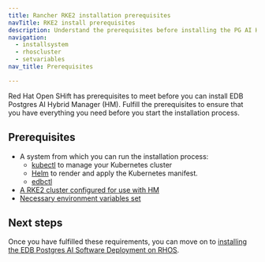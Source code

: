 ```yaml
---
title: Rancher RKE2 installation prerequisites
navTitle: RKE2 install prerequisites
description: Understand the prerequisites before installing the PG AI Hybrid Manager for Red Hat OpenShift.
navigation:
  - installsystem
  - rhoscluster
  - setvariables
nav_title: Prerequisites

---
```


Red Hat Open SHift has prerequisites to meet before you can install EDB Postgres AI Hybrid Manager (HM). Fulfill the prerequisites to ensure that you have everything you need before you start the installation process.

## Prerequisites

-   A system from which you can run the installation process:
    -   [kubectl](https://kubernetes.io/docs/reference/kubectl/) to manage your Kubernetes cluster
    -   [Helm](https://helm.sh/docs/intro/install/) to render and apply the Kubernetes manifest.
    -   [edbctl](https://www.enterprisedb.com/docs/edb-postgres-ai/hybrid-manager/using_hybrid_manager/edbctl/)
-   [A RKE2 cluster configured for use with HM](rke2cluster.mdx)
-   [Necessary environment variables set](setvariables.mdx)

## Next steps

Once you have fulfilled these requirements, you can move on to [installing the EDB Postgres AI Software Deployment on RHOS](../installing).